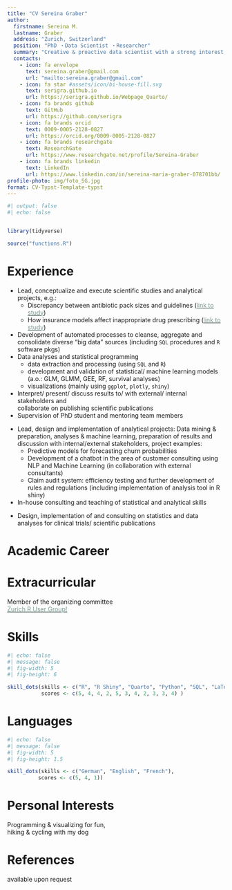 ```yaml
---
title: "CV Sereina Graber"
author:
  firstname: Sereina M.
  lastname: Graber
  address: "Zurich, Switzerland"
  position: "PhD ・Data Scientist ・Researcher"
  summary: "Creative & proactive data scientist with a strong interest in drivers and outcomes of drug usage, leveraging strong analytical and programming skills to generate actionable insights & innovative solutions that enhance patients well-being."
  contacts:
    - icon: fa envelope
      text: sereina.graber@gmail.com
      url: "mailto:sereina.graber@gmail.com"
    - icon: fa star #assets/icon/bi-house-fill.svg
      text: serigra.github.io
      url: https://serigra.github.io/Webpage_Quarto/
    - icon: fa brands github
      text: GitHub
      url: https://github.com/serigra
    - icon: fa brands orcid
      text: 0009-0005-2128-0827
      url: https://orcid.org/0009-0005-2128-0827
    - icon: fa brands researchgate
      text: ResearchGate
      url: https://www.researchgate.net/profile/Sereina-Graber
    - icon: fa brands linkedin
      text: LinkedIn
      url: https://www.linkedin.com/in/sereina-maria-graber-078701bb/
profile-photo: img/foto_SG.jpg
format: CV-Typst-Template-typst
---
```

```r
#| output: false
#| echo: false


library(tidyverse)

source("functions.R")
```



::: {.leftpanel}
# Experience

```{=typst}
#resume-entry(
  title: "Data Scientist & Researcher",
  date: "90% | Aug 2019 - current",
  location: "",
  description: "Department of Health Sciences, Helsana Ins. Group, Zurich",
)

```
* Lead, conceptualize and execute scientific studies and analytical projects, e.g.: 
  - Discrepancy between antibiotic pack sizes and guidelines ([[[link to study]{.underline}]{style="color:#23534799;"}](https://link.springer.com/article/10.1007/s15010-024-02420-9))
  - How insurance models affect inappropriate drug prescribing ([[[link to study]{.underline}]{style="color:#23534799;"}](https://journals.plos.org/plosone/article?id=10.1371/journal.pone.0311099))
* Development of automated processes to cleanse, aggregate and consolidate diverse
"big data" sources (including `SQL` procedures and `R` software pkgs)
* Data analyses and statistical programming
  - data extraction and processing (using `SQL` and `R`)
  - development and validation of statistical/ machine learning models \
  (a.o.: GLM, GLMM, GEE, RF, survival analyses)
  - visualizations (mainly using `ggplot`, `plotly`, `shiny`)
* Interpret/ present/ discuss results to/ with external/ internal stakeholders and \
collaborate on publishing scientific publications
* Supervision of PhD student and mentoring team members

```{=typst}
#resume-entry(
  title: "Data Scientist",
  date: "100% | Aug 2017 - Jul 2019",
  location: "",
  description: "Advanced Analytics, Sanitas Ins. Group, Zurich",
)
```

* Lead, design and implementation of analytical projects: Data mining &
preparation, analyses & machine learning, preparation of results and discussion
with internal/external stakeholders, project examples:
  - Predictive models for forecasting churn probabilities
  - Development of a chatbot in the area of customer consulting using NLP and
Machine Learning (in collaboration with external consultants)
  - Claim audit system: efficiency testing and further development of rules and
regulations (including implementation of analysis tool in R shiny)
* In-house consulting and teaching of statistical and analytical skills

```{=typst}
#resume-entry(
  title: "Biostatistician",
  date: "diverse projects | Mar 2012 - Jul 2016",
  location: "",
  description: "Institute of Anesthesiology, University Hospital Zürich 
Pneumology and Sleep Medicine, Cantonal Hospital Aarau",
)
```
* Design, implementation of and consulting on statistics and data analyses for 
clinical trials/ scientific publications




# Academic Career

```{=typst}
#resume-entry(
  title: "Ph.D. in Evolutionary Biology",
  date: "Aug 2013 - Jul 2017",
  location: "",
  description: "Anthropological Institute and Museum, University of Zurich",
   top-space: 1.1em,
  below-space-second: 0.3em,
)

#resume-entry(
  title: "Master of Science - Biostatistics",
  date: "Sept 2012 - May 2015",
  location: "",
  description: "Epidemiology, Biostatistics and Prevention Institute, University of Zurich",
  top-space: 1.1em,
  below-space-second: 0.3em, 
)

#resume-entry(
  title: "Master of Science - Biology",
  date: "Sept 2010 - May 2012",
  location: "",
  description: "Anthropological Institute and Museum, University of Zurich",
  top-space: 1.1em,
  below-space-second: 0.3em, 
)

#resume-entry(
  title: "Bachelor of Science - Biology",
  date: "Sept 2007 - May 2010",
  location: "",
  description: "University of Zurich",
  top-space: 1.1em,
  below-space-second: 0.3em, 
)
```
:::

::: {.rightpanel}

# Extracurricular


Member of the organizing committee\
[[[Zurich R User Group!]{.underline}]{style="color:#23534799;"}](https://zurich-r-user-group.github.io/)

# Skills

```r
#| echo: false
#| message: false
#| fig-width: 5
#| fig-height: 6

skill_dots(skills <- c("R", "R Shiny", "Quarto", "Python", "SQL", "LaTex", "Git", "Bash/ Shell", "SPSS", "JMP", "MS Office"),
           scores <- c(5, 4, 4, 2, 5, 3, 4, 2, 3, 3, 4) )
```




# Languages

```r
#| echo: false
#| message: false
#| fig-width: 5
#| fig-height: 1.5

skill_dots(skills <- c("German", "English", "French"),
          scores <- c(5, 4, 1))
```


# Personal Interests

Programming & visualizing for fun,\
hiking & cycling with my dog



# References

available upon request

:::





